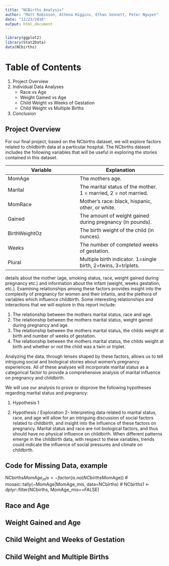 ```yaml
---
title: "NCBirths Analysis"
author: "Matt Robinson, Athena Higgins, Ethan Sennett, Peter Nguyen"
date: "11/23/2016"
output: html_document
---
```


```r
library(ggplot2)
library(Stat2Data)
data(NCbirths)
```

# Table of Contents

1. Project Overview
2. Individual Data Analyses
    + Race vs Age
    + Weight Gained vs Age
    + Child Weight vs Weeks of Gestation
    + Child Weight vs Multiple Births
3. Conclusion

\newpage

## Project Overview

For our final project, based on the NCbirths dataset, we will explore factors related to childbirth data at a particular hospital. The NCbirths dataset includes the following variables that will be useful in exploring the stories contained in this dataset.

**Variable**   |  **Explanation**
-------------- | -----------------
MomAge         | The mothers age.
Marital        | The marital status of the mother. 1 = married, 2 = not married.
MomRace        | Mother's race: black, hispanic, other, or white.
Gained         | The amount of weight gained during pregnancy (in pounds).
BirthWeightOz	 | The birth weight of the child (in ounces).
Weeks          | The number of completed weeks of gestation.
Plural         | Multiple birth indicator. 1=single birth, 2=twins, 3=triplets.


details about the mother (age, smoking status, race, weight gained during pregnancy etc.) and information about the infant (weight, weeks gestation, etc.). Examining relationships among these factors provides insight into the complexity of pregnancy for women and their infants, and the plethora of variables which influence childbirth. Some interesting relationships and interactions that we will explore in this report include:

1. The relationship between the mothers marital status, race and age.
2. The relationship between the mothers marital status, weight gained during pregnancy and age.
3. The relationship between the mothers marital status, the childs weight at birth and number of weeks of gestation.
4. The relationship between the mothers marital status, the childs weight at birth and whether or not the child was a twin or triplet.

Analyzing the data, through lenses shaped by these factors, allows us to tell intriguing social and biological stories about women’s pregnancy experiences. All of these analyses will incorporate marital status as a categorical factor to provide a comprehensive analysis of marital influence on pregnancy and childbirth.

We will use our analysis to prove or disprove the following hypotheses regarding marital status and pregnancy:

1. Hypothesis 1

2. Hypothesis / Exploration 2- Interpreting data related to marital status, race, and age will allow for an intriguing discussion of social factors related to childbirth, and insight into the influence of these factors on pregnancy. Marital status and race are not biological factors, and thus should have no physical influence on childbirth. When different patterns emerge in the childbirth data, with respect to these variables, trends could indicate the influence of social pressures and climate on childbirth. 

## Code for Missing Data, example

NCbirths$MomAge_mis <- factor(is.na(NCbirths$MomAge))
#
mosaic::tally(~MomAge|MomAge_mis, data=NCbirths)
#
NCbirths1 <- dplyr::filter(NCbirths, MomAge_mis==FALSE)

\newpage

## Race and Age



\newpage

## Weight Gained and Age



\newpage

## Child Weight and Weeks of Gestation



\newpage

## Child Weight and Multiple Births



\newpage

